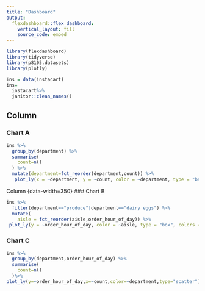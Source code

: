 ```yaml
---
title: "Dashboard"
output: 
  flexdashboard::flex_dashboard:
    vertical_layout: fill
    source_code: embed
---
```

```r
library(flexdashboard)
library(tidyverse)
library(p8105.datasets)
library(plotly)
```
```r
ins = data(instacart)
ins=
  instacart%>%
  janitor::clean_names()
```
Column {data-width=650}
-----------------------------------------------------------------------

### Chart A
```r
ins %>%
  group_by(department) %>%
  summarise(
    count=n()
  ) %>%
  mutate(department=fct_reorder(department,count)) %>%
   plot_ly(x = ~department, y = ~count, color = ~department, type = "bar", colors = "viridis")
```
Column {data-width=350}
### Chart B
```r
ins %>%
  filter(department=="produce"|department=="dairy eggs") %>%
  mutate(
    aisle = fct_reorder(aisle,order_hour_of_day)) %>% 
 plot_ly(y = ~order_hour_of_day, color = ~aisle, type = "box", colors = "viridis")
```
### Chart C
```r
ins %>%
  group_by(department,order_hour_of_day) %>%
  summarise(
    count=n()
  )%>%
plot_ly(y=~order_hour_of_day,x=~count,color=~department,type="scatter")
```